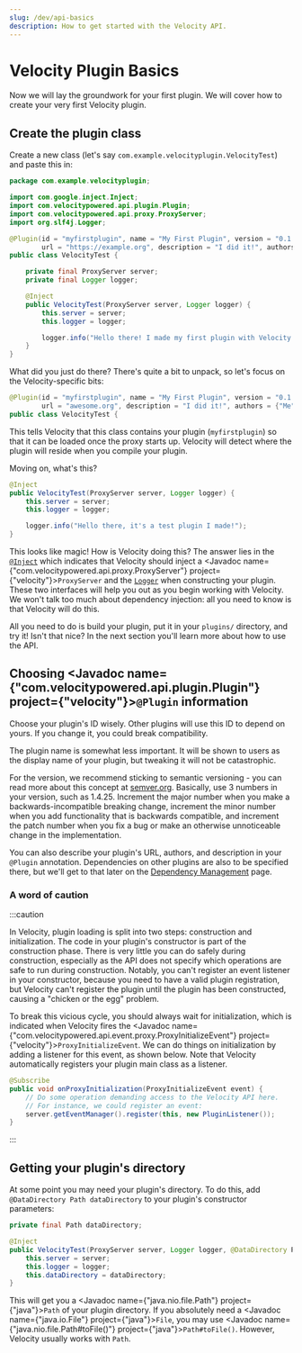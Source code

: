 ---
slug: /dev/api-basics
description: How to get started with the Velocity API.
---

# Velocity Plugin Basics

Now we will lay the groundwork for your first plugin. We will cover how to create your very first
Velocity plugin.

## Create the plugin class

Create a new class (let's say `com.example.velocityplugin.VelocityTest`) and paste this in:

```java
package com.example.velocityplugin;

import com.google.inject.Inject;
import com.velocitypowered.api.plugin.Plugin;
import com.velocitypowered.api.proxy.ProxyServer;
import org.slf4j.Logger;

@Plugin(id = "myfirstplugin", name = "My First Plugin", version = "0.1.0-SNAPSHOT",
        url = "https://example.org", description = "I did it!", authors = {"Me"})
public class VelocityTest {

    private final ProxyServer server;
    private final Logger logger;

    @Inject
    public VelocityTest(ProxyServer server, Logger logger) {
        this.server = server;
        this.logger = logger;

        logger.info("Hello there! I made my first plugin with Velocity.");
    }
}
```

What did you just do there? There's quite a bit to unpack, so let's focus on the Velocity-specific
bits:

```java
@Plugin(id = "myfirstplugin", name = "My First Plugin", version = "0.1.0-SNAPSHOT",
        url = "awesome.org", description = "I did it!", authors = {"Me"})
public class VelocityTest {
```

This tells Velocity that this class contains your plugin (`myfirstplugin`) so that it can be loaded
once the proxy starts up. Velocity will detect where the plugin will reside when you compile your
plugin.

Moving on, what's this?

```java
@Inject
public VelocityTest(ProxyServer server, Logger logger) {
    this.server = server;
    this.logger = logger;

    logger.info("Hello there, it's a test plugin I made!");
}
```

This looks like magic! How is Velocity doing this? The answer lies in the
[`@Inject`](https://javadoc.io/doc/com.google.inject/guice/latest/com/google/inject/Inject.html)
which indicates that Velocity should inject a
<Javadoc name={"com.velocitypowered.api.proxy.ProxyServer"} project={"velocity"}>`ProxyServer`</Javadoc>
and the [`Logger`](https://www.slf4j.org/api/org/slf4j/Logger.html) when constructing your plugin.
These two interfaces will help you out as you begin working with Velocity. We won't talk too much about
dependency injection: all you need to know is that Velocity will do this.

All you need to do is build your plugin, put it in your `plugins/` directory, and try it! Isn't that
nice? In the next section you'll learn more about how to use the API.

## Choosing <Javadoc name={"com.velocitypowered.api.plugin.Plugin"} project={"velocity"}>`@Plugin`</Javadoc> information

Choose your plugin's ID wisely. Other plugins will use this ID to depend on yours. If you change it,
you could break compatibility.

The plugin name is somewhat less important. It will be shown to users as the display name of your
plugin, but tweaking it will not be catastrophic.

For the version, we recommend sticking to semantic versioning - you can read more about this concept
at [semver.org](https://semver.org). Basically, use 3 numbers in your version, such as 1.4.25.
Increment the major number when you make a backwards-incompatible breaking change, increment the
minor number when you add functionality that is backwards compatible, and increment the patch number
when you fix a bug or make an otherwise unnoticeable change in the implementation.

You can also describe your plugin's URL, authors, and description in your `@Plugin` annotation.
Dependencies on other plugins are also to be specified there, but we'll get to that later on the
[Dependency Management](../how-to/dependencies.mdx) page.

### A word of caution

:::caution

In Velocity, plugin loading is split into two steps: construction and initialization. The code in
your plugin's constructor is part of the construction phase. There is very little you can do safely
during construction, especially as the API does not specify which operations are safe to run during
construction. Notably, you can't register an event listener in your constructor, because you need to
have a valid plugin registration, but Velocity can't register the plugin until the plugin has been
constructed, causing a "chicken or the egg" problem.

To break this vicious cycle, you should always wait for initialization, which is indicated when
Velocity fires the <Javadoc name={"com.velocitypowered.api.event.proxy.ProxyInitializeEvent"} project={"velocity"}>`ProxyInitializeEvent`</Javadoc>.
We can do things on initialization by adding a listener for this event, as shown below.
Note that Velocity automatically registers your plugin main class as a listener.

```java
@Subscribe
public void onProxyInitialization(ProxyInitializeEvent event) {
    // Do some operation demanding access to the Velocity API here.
    // For instance, we could register an event:
    server.getEventManager().register(this, new PluginListener());
}
```

:::

## Getting your plugin's directory

At some point you may need your plugin's directory. To do this, add
`@DataDirectory Path dataDirectory` to your plugin's constructor parameters:

```java
private final Path dataDirectory;

@Inject
public VelocityTest(ProxyServer server, Logger logger, @DataDirectory Path dataDirectory) {
    this.server = server;
    this.logger = logger;
    this.dataDirectory = dataDirectory;
}
```

This will get you a <Javadoc name={"java.nio.file.Path"} project={"java"}>`Path`</Javadoc> of your plugin directory.
If you absolutely need a <Javadoc name={"java.io.File"} project={"java"}>`File`</Javadoc>,
you may use <Javadoc name={"java.nio.file.Path#toFile()"} project={"java"}>`Path#toFile()`</Javadoc>.
However, Velocity usually works with `Path`.
